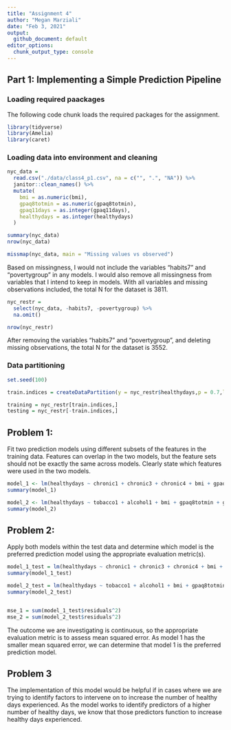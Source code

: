 ```yaml
---
title: "Assignment 4"
author: "Megan Marziali"
date: "Feb 3, 2021"
output:
  github_document: default
editor_options:
  chunk_output_type: console
---
```


## Part 1: Implementing a Simple Prediction Pipeline

### Loading required paackages

The following code chunk loads the required packages for the assignment.
```r
library(tidyverse)
library(Amelia)
library(caret)
```

### Loading data into environment and cleaning

```r
nyc_data = 
  read.csv("./data/class4_p1.csv", na = c("", ".", "NA")) %>% 
  janitor::clean_names() %>%
  mutate(
    bmi = as.numeric(bmi),
    gpaq8totmin = as.numeric(gpaq8totmin),
    gpaq11days = as.integer(gpaq11days),
    healthydays = as.integer(healthydays)
  )

summary(nyc_data)
nrow(nyc_data)

missmap(nyc_data, main = "Missing values vs observed")
```

Based on missingness, I would not include the variables "habits7" and "povertygroup" in any models. I would also remove all missingness from variables that I intend to keep in models. With all variables and missing observations included, the total N for the dataset is 3811.

```r
nyc_restr = 
  select(nyc_data, -habits7, -povertygroup) %>% 
  na.omit()

nrow(nyc_restr)
```

After removing the variables "habits7" and "povertygroup", and deleting missing observations, the total N for the dataset is 3552.

### Data partitioning

```r
set.seed(100)

train.indices = createDataPartition(y = nyc_restr$healthydays,p = 0.7,list = FALSE)

training = nyc_restr[train.indices,]
testing = nyc_restr[-train.indices,]
```

## Problem 1:

Fit two prediction  models using  different subsets of the features in the training data. Features can overlap in the two models, but the feature sets should not be exactly the same across models. Clearly state which features were used in the two models.

```r
model_1 <- lm(healthydays ~ chronic1 + chronic3 + chronic4 + bmi + gpaq8totmin + gpaq11days + habits5 + dem3, data = training)
summary(model_1)

model_2 <- lm(healthydays ~ tobacco1 + alcohol1 + bmi + gpaq8totmin + gpaq11days + habits5 + dem3, data = training)
summary(model_2)
```

## Problem 2:

Apply both models within the test data and determine which model is the preferred prediction model using the appropriate evaluation metric(s). 

```r
model_1_test = lm(healthydays ~ chronic1 + chronic3 + chronic4 + bmi + gpaq8totmin + gpaq11days + habits5 + dem3, data = testing)
summary(model_1_test)

model_2_test = lm(healthydays ~ tobacco1 + alcohol1 + bmi + gpaq8totmin + gpaq11days + habits5 + dem3, data = testing)
summary(model_2_test)


mse_1 = sum(model_1_test$residuals^2)
mse_2 = sum(model_2_test$residuals^2)
```

The outcome we are investigating is continuous, so the appropriate evaluation metric is to assess mean squared error. As model 1 has the smaller mean squared error, we can determine that model 1 is the preferred prediction model.

## Problem 3

The implementation of this model would be helpful if in cases where we are trying to identify factors to intervene on to increase the number of healthy days experienced. As the model works to identify predictors of a higher number of healthy days, we know that those predictors function to increase healthy days experienced.

